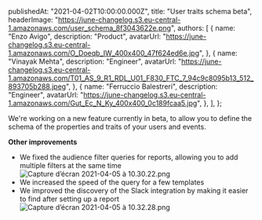 
  publishedAt: "2021-04-02T10:00:00.000Z",
  title: "User traits schema beta",
  headerImage:
    "https://june-changelog.s3.eu-central-1.amazonaws.com/user_schema_8f3043622e.png",
  authors: [
    {
      name: "Enzo Avigo",
      description: "Product",
      avatarUrl:
        "https://june-changelog.s3.eu-central-1.amazonaws.com/O_Doeqb_IW_400x400_47f624ed6e.jpg",
    },
    {
      name: "Vinayak Mehta",
      description: "Engineer",
      avatarUrl:
        "https://june-changelog.s3.eu-central-1.amazonaws.com/T01_AS_9_R1_RDL_U01_F830_FTC_7_94c9c8095b13_512_893705b288.jpeg",
    },
    {
      name: "Ferruccio Balestreri",
      description: "Engineer",
      avatarUrl:
        "https://june-changelog.s3.eu-central-1.amazonaws.com/Gut_Ec_N_Ky_400x400_0c189fcaa5.jpg",
    },
  ],
};

We're working on a new feature currently in beta, to allow you to define the schema of the properties and traits of your users and events.

**Other improvements**

- We fixed the audience filter queries for reports, allowing you to add multiple filters at the same time
  ![Capture d’écran 2021-04-05 à 10.30.22.png](https://june-changelog.s3.eu-central-1.amazonaws.com/Capture_d_ecran_2021_04_05_a_10_30_22_608c4dae33.png)
- We increased the speed of the query for a few templates
- We improved the discovery of the Slack integration by making it easier to find after setting up a report
  ![Capture d’écran 2021-04-05 à 10.32.28.png](https://june-changelog.s3.eu-central-1.amazonaws.com/Capture_d_ecran_2021_04_05_a_10_32_28_e7927c1981.png)

